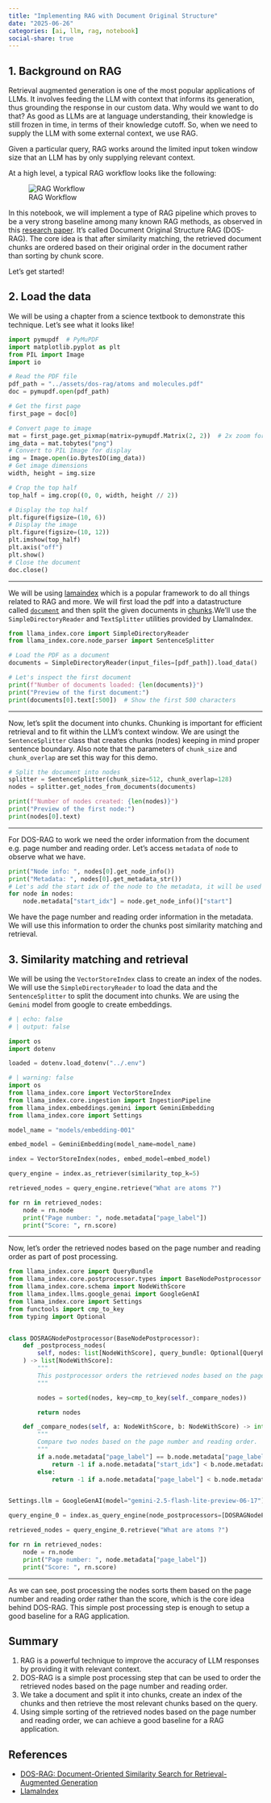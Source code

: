 ```yaml
---
title: "Implementing RAG with Document Original Structure"
date: "2025-06-26"
categories: [ai, llm, rag, notebook]
social-share: true
---
```


## 1. Background on RAG

Retrieval augmented generation is one of the most popular applications of LLMs. It involves feeding the LLM with context that informs its generation, thus grounding the response in our custom data. Why would we want to do that? As good as LLMs are at language understanding, their knowledge is still frozen in time, in terms of their knowledge cutoff. So, when we need to supply the LLM with some external context, we use RAG.

Given a particular query, RAG works around the limited input token window size that an LLM has by only supplying relevant context.

At a high level, a typical RAG workflow looks like the following:

![RAG Workflow](../img/rag-workflow.png){#fig-rag-workflow}

In this notebook, we will implement a type of RAG pipeline which proves to be a very strong baseline among many known RAG methods, as observed in this [research paper](http://arxiv.org/abs/2506.03989). It's called Document Original Structure RAG (DOS-RAG). The core idea is that after similarity matching, the retrieved document chunks are ordered based on their original order in the document rather than sorting by chunk score.

Let's get started!

## 2. Load the data

We will be using a chapter from a science textbook to demonstrate this technique. Let's see what it looks like!

```python
import pymupdf  # PyMuPDF
import matplotlib.pyplot as plt
from PIL import Image
import io

# Read the PDF file
pdf_path = "../assets/dos-rag/atoms and molecules.pdf"
doc = pymupdf.open(pdf_path)

# Get the first page
first_page = doc[0]

# Convert page to image
mat = first_page.get_pixmap(matrix=pymupdf.Matrix(2, 2))  # 2x zoom for better quality
img_data = mat.tobytes("png")
# Convert to PIL Image for display
img = Image.open(io.BytesIO(img_data))
# Get image dimensions
width, height = img.size

# Crop the top half
top_half = img.crop((0, 0, width, height // 2))

# Display the top half
plt.figure(figsize=(10, 6))
# Display the image
plt.figure(figsize=(10, 12))
plt.imshow(top_half)
plt.axis("off")
plt.show()
# Close the document
doc.close()
```

---

We will be using [lamaindex](https://docs.llamaindex.ai/en/stable/) which is a popular framework to do all things related to
RAG and more. We will first load the pdf into a datastructure called [`document`](https://docs.llamaindex.ai/en/stable/) and then split the given documents in [chunks](https://stackoverflow.blog/2024/12/27/breaking-up-is-hard-to-do-chunking-in-rag-applications/).We'll use the `SimpleDirectoryReader` and `TextSplitter` utilities provided by LlamaIndex.

```python
from llama_index.core import SimpleDirectoryReader
from llama_index.core.node_parser import SentenceSplitter

# Load the PDF as a document
documents = SimpleDirectoryReader(input_files=[pdf_path]).load_data()

# Let's inspect the first document
print(f"Number of documents loaded: {len(documents)}")
print("Preview of the first document:")
print(documents[0].text[:500])  # Show the first 500 characters
```
---

Now, let's split the document into chunks. Chunking is important for efficient retrieval and to fit within the LLM's context window. We are usingt the `SentenceSplitter` class that creates chunks (nodes) keeping in mind proper sentence boundary. Also note that the parameters of `chunk_size` and `chunk_overlap` are set this way for this demo.

```python
# Split the document into nodes
splitter = SentenceSplitter(chunk_size=512, chunk_overlap=128)
nodes = splitter.get_nodes_from_documents(documents)

print(f"Number of nodes created: {len(nodes)}")
print("Preview of the first node:")
print(nodes[0].text)
```
---

For DOS-RAG to work we need the order information from the document e.g. page number and reading order. Let's access `metadata` of `node` to observe what we have. 
```python
print("Node info: ", nodes[0].get_node_info())
print("Metadata: ", nodes[0].get_metadata_str())
# Let's add the start idx of the node to the metadata, it will be used to order the nodes
for node in nodes:
    node.metadata["start_idx"] = node.get_node_info()["start"]
```
We have the page number and reading order information in the metadata. We will use this information to order the chunks post similarity matching and retrieval.

## 3. Similarity matching and retrieval

We will be using the `VectorStoreIndex` class to create an index of the nodes. We will use the `SimpleDirectoryReader` to load the data and the `SentenceSplitter` to split the document into chunks. We are using the `Gemini` model from google to create embeddings.

```python
# | echo: false
# | output: false

import os
import dotenv

loaded = dotenv.load_dotenv("../.env")
``` 

```python
# | warning: false
import os
from llama_index.core import VectorStoreIndex
from llama_index.core.ingestion import IngestionPipeline
from llama_index.embeddings.gemini import GeminiEmbedding
from llama_index.core import Settings

model_name = "models/embedding-001"

embed_model = GeminiEmbedding(model_name=model_name)

index = VectorStoreIndex(nodes, embed_model=embed_model)

query_engine = index.as_retriever(similarity_top_k=5)

retrieved_nodes = query_engine.retrieve("What are atoms ?")

for rn in retrieved_nodes:
    node = rn.node
    print("Page number: ", node.metadata["page_label"])
    print("Score: ", rn.score)
```

---

Now, let's order the retrieved nodes based on the page number and reading order as part of post processing.

```python
from llama_index.core import QueryBundle
from llama_index.core.postprocessor.types import BaseNodePostprocessor
from llama_index.core.schema import NodeWithScore
from llama_index.llms.google_genai import GoogleGenAI
from llama_index.core import Settings
from functools import cmp_to_key
from typing import Optional


class DOSRAGNodePostprocessor(BaseNodePostprocessor):
    def _postprocess_nodes(
        self, nodes: list[NodeWithScore], query_bundle: Optional[QueryBundle]
    ) -> list[NodeWithScore]:
        """
        This postprocessor orders the retrieved nodes based on the page number and reading order.
        """

        nodes = sorted(nodes, key=cmp_to_key(self._compare_nodes))

        return nodes

    def _compare_nodes(self, a: NodeWithScore, b: NodeWithScore) -> int:
        """
        Compare two nodes based on the page number and reading order.
        """
        if a.node.metadata["page_label"] == b.node.metadata["page_label"]:
            return -1 if a.node.metadata["start_idx"] < b.node.metadata["start_idx"] else 1
        else:
            return -1 if a.node.metadata["page_label"] < b.node.metadata["page_label"] else 1


Settings.llm = GoogleGenAI(model="gemini-2.5-flash-lite-preview-06-17")

query_engine_0 = index.as_query_engine(node_postprocessors=[DOSRAGNodePostprocessor()], similarity_top_k=5)

retrieved_nodes = query_engine_0.retrieve("What are atoms ?")

for rn in retrieved_nodes:
    node = rn.node
    print("Page number: ", node.metadata["page_label"])
    print("Score: ", rn.score)
```
---

As we can see, post processing the nodes sorts them based on the page number and reading order rather than the score, which is the core idea behind DOS-RAG. This simple post processing step is enough to setup a good baseline for a RAG application.

## Summary

1. RAG is a powerful technique to improve the accuracy of LLM responses by providing it with relevant context.
2. DOS-RAG is a simple post processing step that can be used to order the retrieved nodes based on the page number and reading order.
3. We take a document and split it into chunks, create an index of the chunks and then retrieve the most relevant chunks based on the query.
4. Using simple sorting of the retrieved nodes based on the page number and reading order, we can achieve a good baseline for a RAG application.

## References

- [DOS-RAG: Document-Oriented Similarity Search for Retrieval-Augmented Generation](https://arxiv.org/abs/2506.03989)
- [LlamaIndex](https://docs.llamaindex.ai/en/stable/)
